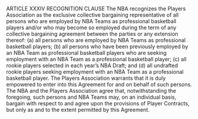 ARTICLE XXXIV
RECOGNITION CLAUSE
The NBA recognizes the Players Association as the exclusive collective
bargaining representative of all persons who are employed by NBA Teams
as professional basketball players and/or who may become so employed
during the term of any collective bargaining agreement between the parties
or any extension thereof: (a) all persons who are employed by NBA
Teams as professional basketball players; (b) all persons who have been
previously employed by an NBA Team as professional basketball players
who are seeking employment with an NBA Team as a professional
basketball player; (c) all rookie players selected in each year's NBA Draft;
and (d) all undrafted rookie players seeking employment with an NBA
Team as a professional basketball player. The Players Association warrants
that it is duly empowered to enter into this Agreement for and on behalf
of such persons. The NBA and the Players Association agree that,
notwithstanding the foregoing, such persons and NBA Teams may, on an
individual basis, bargain with respect to and agree upon the provisions of
Player Contracts, but only as and to the extent permitted by this
Agreement.